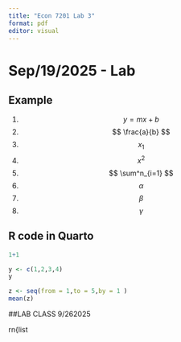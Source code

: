 ```yaml
---
title: "Econ 7201 Lab 3"
format: pdf
editor: visual
---
```


# Sep/19/2025 - Lab

## Example

1.  $$
    y=mx+b
    $$
2.  $$
    \frac{a}{b}
    $$
3.  $$
    x_1
    $$
4.  $$
    x^2
    $$
5.  $$
    \sum^n_{i=1}  
    $$
6.  $$
    \alpha
    $$
7.  $$
    \beta
    $$
8.  $$
    \gamma
    $$

## R code in Quarto

```r
1+1
```

```r
y <- c(1,2,3,4)
y

```

```r

z <- seq(from = 1,to = 5,by = 1 )
mean(z)
```

##LAB CLASS 9/262025

rn{list
